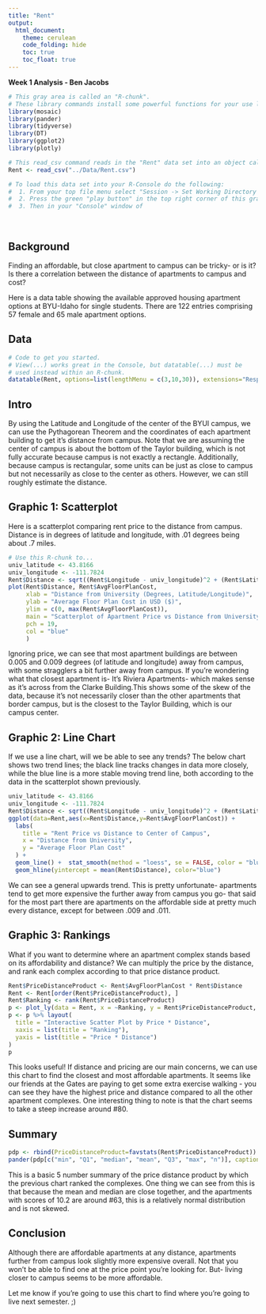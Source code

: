 ```yaml
---
title: "Rent"
output: 
  html_document:
    theme: cerulean
    code_folding: hide
    toc: true
    toc_float: true
---
```


**Week 1 Analysis - Ben Jacobs**

```r
# This gray area is called an "R-chunk". 
# These library commands install some powerful functions for your use later on.
library(mosaic)
library(pander)
library(tidyverse)
library(DT)
library(ggplot2)
library(plotly)

# This read_csv command reads in the "Rent" data set into an object called "Rent"
Rent <- read_csv("../Data/Rent.csv")

# To load this data set into your R-Console do the following:
#  1. From your top file menu select "Session -> Set Working Directory -> To Source File Location"
#  2. Press the green "play button" in the top right corner of this gray box (which is called an "R-chunk").
#  3. Then in your "Console" window of 
```

<br/>

## Background

Finding an affordable, but close apartment to campus can be tricky- or is it? Is there a correlation between the distance of apartments to campus and cost?

Here is a data table showing the available approved housing apartment options at BYU-Idaho for single students. There are 122 entries comprising 57 female and 65 male apartment options.

## Data

```r
# Code to get you started. 
# View(...) works great in the Console, but datatable(...) must be
# used instead within an R-chunk.
datatable(Rent, options=list(lengthMenu = c(3,10,30)), extensions="Responsive")
```

## Intro

By using the Latitude and Longitude of the center of the BYUI campus, we can use the Pythagorean Theorem and the coordinates of each apartment building to get it's distance from campus. Note that we are assuming the center of campus is about the bottom of the Taylor building, which is not fully accurate because campus is not exactly a rectangle. Additionally, because campus is rectangular, some units can be just as close to campus but not necessarily as close to the center as others. However, we can still roughly estimate the distance.

## Graphic 1: Scatterplot

Here is a scatterplot comparing rent price to the distance from campus. Distance is in degrees of latitude and longitude, with .01 degrees being about .7 miles.

<!-- Present an interesting graphic using the Rent data set. Do not create the same graphics that are shown in the [Good Example Analysis](./Analyses/StudentHousing.html), but you can certainly use those graphics as a guide to inspire you on what to do yourself. -->

```r
# Use this R-chunk to...
univ_latitude <- 43.8166
univ_longitude <- -111.7824
Rent$Distance <- sqrt((Rent$Longitude - univ_longitude)^2 + (Rent$Latitude - univ_latitude)^2)
plot(Rent$Distance, Rent$AvgFloorPlanCost,
     xlab = "Distance from University (Degrees, Latitude/Longitude)",
     ylab = "Average Floor Plan Cost in USD ($)",
     ylim = c(0, max(Rent$AvgFloorPlanCost)),
     main = "Scatterplot of Apartment Price vs Distance from University",
     pch = 19,
     col = "blue"
     )

```

Ignoring price, we can see that most apartment buildings are between 0.005 and 0.009 degrees (of latitude and longitude) away from campus, with some stragglers a bit further away from campus. If you're wondering what that closest apartment is- It's Riviera Apartments- which makes sense as it's across from the Clarke Building.This shows some of the skew of the data, because it's not necessarily closer than the other apartments that border campus, but is the closest to the Taylor Building, which is our campus center.

## Graphic 2: Line Chart

If we use a line chart, will we be able to see any trends? The below chart shows two trend lines; the black line tracks changes in data more closely, while the blue line is a more stable moving trend line, both according to the data in the scatterplot shown previously.

```r
univ_latitude <- 43.8166
univ_longitude <- -111.7824
Rent$Distance <- sqrt((Rent$Longitude - univ_longitude)^2 + (Rent$Latitude - univ_latitude)^2)
ggplot(data=Rent,aes(x=Rent$Distance,y=Rent$AvgFloorPlanCost)) +
  labs(
    title = "Rent Price vs Distance to Center of Campus",
    x = "Distance from University",
    y = "Average Floor Plan Cost"
  ) +
  geom_line() +  stat_smooth(method = "loess", se = FALSE, color = "blue") +
  geom_hline(yintercept = mean(Rent$Distance), color="blue")

```

We can see a general upwards trend. This is pretty unfortunate- apartments tend to get more expensive the further away from campus you go- that said for the most part there are apartments on the affordable side at pretty much every distance, except for between .009 and .011.

```{=html}
<!-- '''{r message=FALSE, warning=FALSE}
Rent$PriceDistanceProduct <- Rent$AvgFloorPlanCost * Rent$Distance
sorted_rent <- Rent[order(Rent$PriceDistanceProduct), ] plot(sorted_rent$PriceDistanceProduct, type = "l", xlab = "Apartments (Sorted by Price * Distance)", ylab = "Price * Distance", main = "Sorted Apartments by Price * Distance")

text(1:length(sorted_rent$PriceDistanceProduct),  sorted_rent$PriceDistanceProduct, labels = sorted_rent$Name, pos = 4, col = "red", cex = 0.7)
-->
```
```{=html}
<!-- '''{r message=FALSE, warning=FALSE}
library(plotly)

Rent$PriceDistanceProduct <- Rent$AvgFloorPlanCost * Rent$Distance

sorted_rent <- Rent[order(Rent$PriceDistanceProduct), ]

p <- plot_ly(data = sorted_rent, x = ~PriceDistanceProduct, type = 'scatter', mode = 'lines+markers', text = ~ApartmentName)

p <- p %>% layout(
  title = "Interactive Scatter Plot by Price * Distance",
  xaxis = list(title = "Apartments (Sorted by Price * Distance)"),
  yaxis = list(title = "Price * Distance")
)

p
-->
```
## Graphic 3: Rankings

What if you want to determine where an apartment complex stands based on its affordability and distance? We can multiply the price by the distance, and rank each complex according to that price distance product.

```r
Rent$PriceDistanceProduct <- Rent$AvgFloorPlanCost * Rent$Distance
Rent <- Rent[order(Rent$PriceDistanceProduct), ]
Rent$Ranking <- rank(Rent$PriceDistanceProduct)
p <- plot_ly(data = Rent, x = ~Ranking, y = Rent$PriceDistanceProduct, type = 'scatter', mode = 'lines+markers', text = ~Name)
p <- p %>% layout(
  title = "Interactive Scatter Plot by Price * Distance",
  xaxis = list(title = "Ranking"),
  yaxis = list(title = "Price * Distance")
)
p
```

This looks useful! If distance and pricing are our main concerns, we can use this chart to find the closest and most affordable apartments. It seems like our friends at the Gates are paying to get some extra exercise walking - you can see they have the highest price and distance compared to all the other apartment complexes. One interesting thing to note is that the chart seems to take a steep increase around #80.

## Summary

```r
pdp <- rbind(PriceDistanceProduct=favstats(Rent$PriceDistanceProduct))
pander(pdp[c("min", "Q1", "median", "mean", "Q3", "max", "n")], caption="Price * Distance")


```

This is a basic 5 number summary of the price distance product by which the previous chart ranked the complexes. One thing we can see from this is that because the mean and median are close together, and the apartments with scores of 10.2 are around #63, this is a relatively normal distribution and is not skewed.

## Conclusion

Although there are affordable apartments at any distance, apartments further from campus look slightly more expensive overall. Not that you won't be able to find one at the price point you're looking for. But- living closer to campus seems to be more affordable.

Let me know if you're going to use this chart to find where you're going to live next semester. ;)
